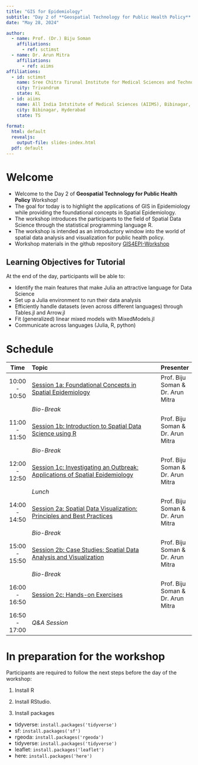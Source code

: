 ```yaml
---
title: "GIS for Epidemiology"
subtitle: "Day 2 of **Geospatial Technology for Public Health Policy** Workshop <br>*May 27--29, 2024 --- GISE Hub, IIT Bombay<br>\\@Central University Gujarat (CUG), Gandhinagar*" 
date: "May 28, 2024"

author:
  - name: Prof. (Dr.) Biju Soman
    affiliations:
      - ref: sctimst
  - name: Dr. Arun Mitra
    affiliations:
      - ref: aiims
affiliations:
  - id: sctimst
    name: Sree Chitra Tirunal Institute for Medical Sciences and Technology (SCTIMST), Trivandrum
    city: Trivandrum
    state: KL
  - id: aiims
    name: All India Intstitute of Medical Sciences (AIIMS), Bibinagar, Hyderabad
    city: Bibinagar, Hyderabad
    state: TS
    
format: 
  html: default
  revealjs: 
    output-file: slides-index.html
  pdf: default
---
```


# Welcome

  - Welcome to the Day 2 of **Geospatial Technology for Public Health Policy** Workshop!
  - The goal for today is to highlight the applications of GIS in Epidemiology while providing the foundational concepts in Spatial Epidemiology. 
  - The workshop introduces the participants to the field of Spatial Data Science through the statistical programming language R.
  - The workshop is intended as an introductory window into the world of spatial data analysis and visualization for public health policy.
  - Workshop materials in the github repository [GIS4EPI-Workshop](https://github.com/drarunmitra/GIS4Epidemiology)

## Learning Objectives for Tutorial

At the end of the day, participants will be able to:

  - Identify the main features that make Julia an attractive language for Data Science
  - Set up a Julia environment to run their data analysis
  - Efficiently handle datasets (even across different languages) through Tables.jl and Arrow.jl
  - Fit (generalized) linear mixed models with MixedModels.jl
  - Communicate across languages (Julia, R, python)



# Schedule

| Time          | Topic                                                                                            | Presenter |
|:-------------:|:-------------------------------------------------------------------------------------------------|:----------|
| 10:00 - 10:50 | [Session 1a: Foundational Concepts in Spatial Epidemiology](session1a-foundational-concepts.qmd)  | Prof. Biju Soman & Dr. Arun Mitra |
|               | _Bio-Break_                                                                                      | |
| 11:00 - 11:50 | [Session 1b: Introduction to Spatial Data Science using R](session1b-intro-sds.qmd)               | Prof. Biju Soman & Dr. Arun Mitra |
|               | _Bio-Break_                                                                                      | |
| 12:00 - 12:50 | [Session 1c: Investigating an Outbreak: Applications of Spatial Epidemiology](session1c-investigate-outbreak.qmd) | Prof. Biju Soman & Dr. Arun Mitra |
|               | _Lunch_                                                                                          | |
| 14:00 - 14:50 | [Session 2a: Spatial Data Visualization: Principles and Best Practices](session2a-spatial-data-vis.qmd) | Prof. Biju Soman & Dr. Arun Mitra |
|               | _Bio-Break_                                                                                      | |
| 15:00 - 15:50 | [Session 2b: Case Studies: Spatial Data Analysis and Visualization](session2b-case-studies.qmd) | Prof. Biju Soman & Dr. Arun Mitra |
|               | _Bio-Break_                                                                                      | |
| 16:00 - 16:50 | [Session 2c: Hands-on Exercises](session2c-hands-on.qmd) | Prof. Biju Soman & Dr. Arun Mitra |
| 16:50 - 17:00 | _Q&A Session_              |  | 

# In preparation for the workshop

Participants are required to follow the next steps before the day of the workshop:

 1. Install R

 2. Install RStudio. 
 
 3. Install packages 

  - tidyverse: `install.packages('tidyverse')`
  - sf: `install.packages('sf')`
  - rgeoda: `install.packages('rgeoda')`
  - tidyverse: `install.packages('tidyverse')`
  - leaflet: `install.packages('leaflet')`
  - here: `install.packages('here')`